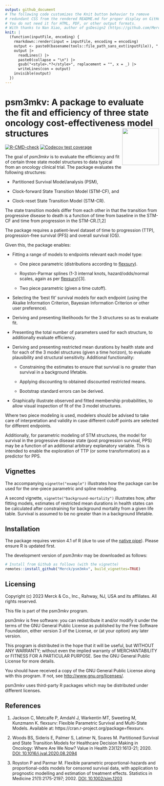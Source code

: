 ```yaml
---
output: github_document
# The following code customizes the Knit button behavior to remove
# redundant CSS from the rendered README.md for proper display on GitHub.
# You do not need it for HTML, PDF, or other output formats.
# With thanks to Nan Xiao, author of gsDesign2 (https://github.com/Merck/gsDesign2).
knit: |
  (function(inputFile, encoding) {
    rmarkdown::render(input = inputFile, encoding = encoding)
    output <- paste0(basename(tools::file_path_sans_ext(inputFile)), ".md")
    output |>
      readLines() |>
      paste0(collapse = "\n") |>
      gsub("<style>.*?</style>", replacement = "", x = _) |>
      writeLines(con = output)
    invisible(output)
  })
---
```


<!-- README.md is generated from README.Rmd. Please edit that file -->

# psm3mkv: A package to evaluate the fit and efficiency of three state oncology cost-effectiveness model structures <img src="man/figures/logo.png" align="right" width="120"/>

<!-- badges: start -->
[![R-CMD-check](https://github.com/Merck/psm3mkv/actions/workflows/R-CMD-check.yaml/badge.svg)](https://github.com/Merck/psm3mkv/actions/workflows/R-CMD-check.yaml)
[![Codecov test coverage](https://codecov.io/gh/Merck/psm3mkv/branch/main/graph/badge.svg)](https://app.codecov.io/gh/Merck/psm3mkv?branch=main)
<!-- badges: end -->

The goal of *psm3mkv* is to evaluate the efficiency and fit of certain three state model structures to data typical from an oncology clinical trial. The package evaluates the following structures:

* Partitioned Survival Model/analysis (PSM),

* Clock-forward State Transition Model (STM-CF), and

* Clock-reset State Transition Model (STM-CR).

The state transition models differ from each other in that the transition from progressive disease to death is a function of time from baseline in the STM-CF and time from progression in the STM-CR.[1,2]

The package requires a patient-level dataset of time to progression (TTP), progression-free survival (PFS) and overall survival (OS).

Given this, the package enables:

* Fitting a range of models to endpoints relevant each model type:
    + One piece parametric (distributions according to [flexsurv](https://cran.r-project.org/package=flexsurv)).
    
    + Royston-Parmar splines (1-3 internal knots, hazard/odds/normal scales, again as per [flexsurv](https://cran.r-project.org/package=flexsurv))[3].
    
    + Two piece parametric (given a time cutoff).

* Selecting the 'best fit' survival models for each endpoint (using the Akaike Information Criterion, Bayesian Information Criterion or other user preference).

* Deriving and presenting likelihoods for the 3 structures so as to evaluate fit.

* Presenting the total number of parameters used for each structure, to additionally evaluate efficiency.

* Deriving and presenting restricted mean durations by health state and for each of the 3 model structures (given a time horizon), to evaluate plausibility and structural sensitivity. Additional functionality:

    + Constraining the estimates to ensure that survival is no greater than survival in a background lifetable.
    
    + Applying discounting to obtained discounted restricted means.
    
    + Bootstrap standard errors can be derived.

* Graphically illustrate observed and fitted membership probabilities, to allow visual inspection of fit of the 3 model structures.

Where two piece modeling is used, modelers should be advised to take care of interpretation and validity in case different cutoff points are selected for different endpoints.

Additionally, for parametric modeling of STM structures, the model for survival in the progressive disease state (post progression survival, PPS) may be a function of an additional arbitrary explanatory variable. This is intended to enable the exploration of TTP (or some transformation) as a predictor for PPS.

## Vignettes

The accompanying `vignette("example")` illustrates how the package can be used for the one-piece parametric and spline modeling.

A second vignette, `vignette("background-mortality")` illustrates how, after fitting models, estimates of restricted mean durations in health states can be calculated after constraining for background mortality from a given life table. Survival is assumed to be no greater than in a background lifetable.

## Installation

The package requires version 4.1 of R (due to use of the [native pipe](https://www.r-bloggers.com/2021/05/the-new-r-pipe/)). Please ensure R is updated first.

The development version of *psm3mkv* may be downloaded as follows:

``` r
# Install from Github as follows (with the vignette)
remotes::install_github("Merck/psm3mkv", build_vignettes=TRUE)
```

## Licensing

Copyright (c) 2023 Merck & Co., Inc., Rahway, NJ, USA and its affiliates.
All rights reserved.

This file is part of the psm3mkv program.

psm3mkv is free software: you can redistribute it and/or modify it under the terms of the GNU General Public License as published by the Free Software Foundation, either version 3 of the License, or (at your option) any later version.

This program is distributed in the hope that it will be useful, but WITHOUT ANY WARRANTY; without even the implied warranty of MERCHANTABILITY or FITNESS FOR A PARTICULAR PURPOSE. See the GNU General Public License for more details.

You should have received a copy of the GNU General Public License along with this program. If not, see <http://www.gnu.org/licenses/>.

psm3mkv uses third-party R packages which may be distributed under different
licenses.

## References

1. Jackson C, Metcalfe P, Amdahl J, Warkentin MT, Sweeting M, Kunzmann K. flexsurv: Flexible Parametric Survival and Multi-State Models. Available at: https://cran.r-project.org/package=flexsurv.

2. Woods BS, Sideris E, Palmer S, Latimer N, Soares M. Partitioned Survival and State Transition Models for Healthcare Decision Making in Oncology: Where Are We Now? Value in Health 23(12):1613-21; 2020. [DOI: 10.1016/j.jval.2020.08.2094](https://doi.org/10.1016/j.jval.2020.08.2094)

3. Royston P and Parmar M. Flexible parametric proportional-hazards and proportional-odds models for censored survival data, with application to prognostic modelling and estimation of treatment effects. Statistics in Medicine 21(1):2175-2197; 2002. [DOI: 10.1002/sim.1203](https://doi.org/10.1002/sim.1203)
